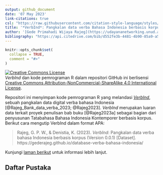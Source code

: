 ```yaml
---
output: github_document
date: '07 May 2023'
link-citations: true
csl: "https://raw.githubusercontent.com/citation-style-language/styles/master/unified-style-sheet-for-linguistics.csl"
title: '*VerbInd*: Pangkalan data verba Bahasa Indonesia berbasis korpus'
author: '[Gede Primahadi Wijaya Rajeg](https://udayananetworking.unud.ac.id/lecturer/880-gede-primahadi-wijaya-rajeg) <a itemprop="sameAs" content="https://orcid.org/0000-0002-2047-8621" href="https://orcid.org/0000-0002-2047-8621" target="orcid.widget" rel="noopener noreferrer" style="vertical-align:top;"><img src="https://orcid.org/sites/default/files/images/orcid_16x16.png" style="width:1em;margin-right:.5em;" alt="ORCID iD icon"></a> & [Karlina Denistia](https://www.researchgate.net/profile/Karlina-Denistia) <a itemprop="sameAs" content="http://orcid.org/0000-0002-1060-3548" href="http://orcid.org/0000-0002-1060-3548" target="orcid.widget" rel="noopener noreferrer" style="vertical-align:top;"><img src="https://orcid.org/sites/default/files/images/orcid_16x16.png" style="width:1em;margin-right:.5em;" alt="ORCID iD icon"></a>'
bibliography: "https://api.citedrive.com/bib/d552fe3b-4481-4b90-85a9-a5568cdc0670/references.bib?x=eyJpZCI6ICJkNTUyZmUzYi00NDgxLTRiOTAtODVhOS1hNTU2OGNkYzA2NzAiLCAidXNlciI6ICIzODg0IiwgInNpZ25hdHVyZSI6ICI4YzNhNjU2ZGVkMjAyYTQ0NzgzODE1N2IxNzhiYTZjZDkxNDM5MmE4ZTE4ZmJmYjY0M2M0ODk0ZjQzZGY4NTVhIn0=/bibliography.bib"
---
```


<!-- README.md is generated from README.Rmd. Please edit that file -->

```r
knitr::opts_chunk$set(
  collapse = TRUE,
  comment = "#>"
)
```

<!-- badges: start -->

<a rel="license" href="http://creativecommons.org/licenses/by-nc-sa/4.0/"><img alt="Creative Commons License" style="border-width:0" src="https://i.creativecommons.org/l/by-nc-sa/4.0/88x31.png" /></a> <br />*VerbInd* dan kode pemrograman R dalam repositori GitHub ini berlisensi <a rel="license" href="http://creativecommons.org/licenses/by-nc-sa/4.0/">Creative Commons Attribution-NonCommercial-ShareAlike 4.0 International License</a>.

<!-- badges: end -->

Repositori ini menyimpan kode pemrograman R yang melandasi *[VerbInd](https://gederajeg.github.io/database-verba-bahasa-indonesia/)*, sebuah pangkalan data digital verba bahasa Indonesia [@Rajeg_Bank_data_verba_2023; @Rajeg2023]. *VerbInd* merupakan luaran data terkait proyek penulisan bab buku [@Rajeg2023a] sebagai bagian dari penyusunan Tatabahasa Bahasa Indonesia Kontemporer berbasis korpus. Berikut cara mengutip VerbInd dalam format APA:

> Rajeg, G. P. W., & Denistia, K. (2023). *VerbInd*: Pangkalan data verba bahasa Indonesia berbasis korpus (Version 0.0.1) [Dataset]. https://gederajeg.github.io/database-verba-bahasa-indonesia/

Kunjungi [laman berikut](https://github.com/gederajeg/afiksasi-verba-bahasa-indonesia) untuk informasi lebih lanjut.

## Daftar Pustaka